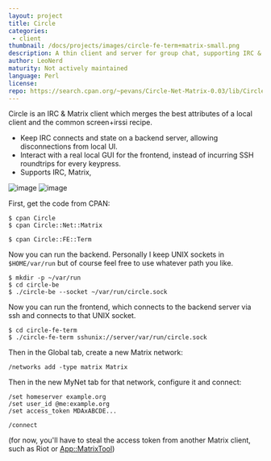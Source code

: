 ```yaml
---
layout: project
title: Circle
categories:
 - client
thumbnail: /docs/projects/images/circle-fe-term+matrix-small.png
description: A thin client and server for group chat, supporting IRC & Matrix
author: LeoNerd
maturity: Not actively maintained
language: Perl
license:
repo: https://search.cpan.org/~pevans/Circle-Net-Matrix-0.03/lib/Circle/Net/Matrix.pm
---
```


Circle is an IRC & Matrix client which merges the best attributes of a local client and the common screen+irssi recipe.

* Keep IRC connects and state on a backend server, allowing disconnections from local UI.
* Interact with a real local GUI for the frontend, instead of incurring SSH roundtrips for every keypress.
* Supports IRC, Matrix,

![image](http://www.leonerd.org.uk/code/circle/circle-two-fes.png)
![image](/docs/projects/images/circle-fe-term+matrix.png)

First, get the code from CPAN:

```
$ cpan Circle
$ cpan Circle::Net::Matrix

$ cpan Circle::FE::Term
```

Now you can run the backend. Personally I keep UNIX sockets in `$HOME/var/run` but of course feel free to use whatever path you like.

```
$ mkdir -p ~/var/run
$ cd circle-be
$ ./circle-be --socket ~/var/run/circle.sock
```

Now you can run the frontend, which connects to the backend server via ssh and connects to that UNIX socket.

```
$ cd circle-fe-term
$ ./circle-fe-term sshunix://server/var/run/circle.sock
```

Then in the Global tab, create a new Matrix network:

```
/networks add -type matrix Matrix
```

Then in the new MyNet tab for that network, configure it and connect:

```
/set homeserver example.org
/set user_id @me:example.org
/set access_token MDAxABCDE...

/connect
```

(for now, you'll have to steal the access token from another Matrix client, such as Riot or [App::MatrixTool](https://metacpan.org/pod/App::MatrixTool))
